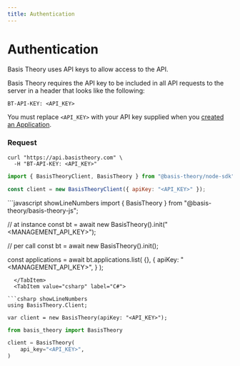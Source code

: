 ```yaml
---
title: Authentication
---
```



# Authentication

Basis Theory uses API keys to allow access to the API.

Basis Theory requires the API key to be included in all API requests to the server in a header that looks like the following:

`BT-API-KEY: <API_KEY>`

<Alert>You must replace <code>&lt;API_KEY></code> with your API key supplied when you <a href="/docs/api/applications#create-application">created an Application</a>.</Alert>

### Request

<Tabs className="bt-tabs" groupId="languages">
  <TabItem value="shell" label="cURL">

```shell showLineNumbers
curl "https://api.basistheory.com" \
  -H "BT-API-KEY: <API_KEY>"
```

  </TabItem>
  <TabItem value="node" label="Node">

```javascript showLineNumbers
import { BasisTheoryClient, BasisTheory } from "@basis-theory/node-sdk";

const client = new BasisTheoryClient({ apiKey: "<API_KEY>" });
```

  </TabItem>
  <TabItem value="javascript" label="JavaScript (legacy)">
```javascript showLineNumbers
import { BasisTheory } from "@basis-theory/basis-theory-js";

// at instance
const bt = await new BasisTheory().init("<MANAGEMENT_API_KEY>");

// per call
const bt = await new BasisTheory().init();

const applications = await bt.applications.list(
  {},
  {
    apiKey: "<MANAGEMENT_API_KEY>",
  }
);
```
  </TabItem>
  <TabItem value="csharp" label="C#">

```csharp showLineNumbers
using BasisTheory.Client;

var client = new BasisTheory(apiKey: "<API_KEY>");
```

  </TabItem>
  <TabItem value="python" label="Python">

```python showLineNumbers
from basis_theory import BasisTheory

client = BasisTheory(
    api_key="<API_KEY>",
)
```

  </TabItem>
  <TabItem value="go" label="Go">

```go showLineNumbers

```

  </TabItem>
</Tabs>
